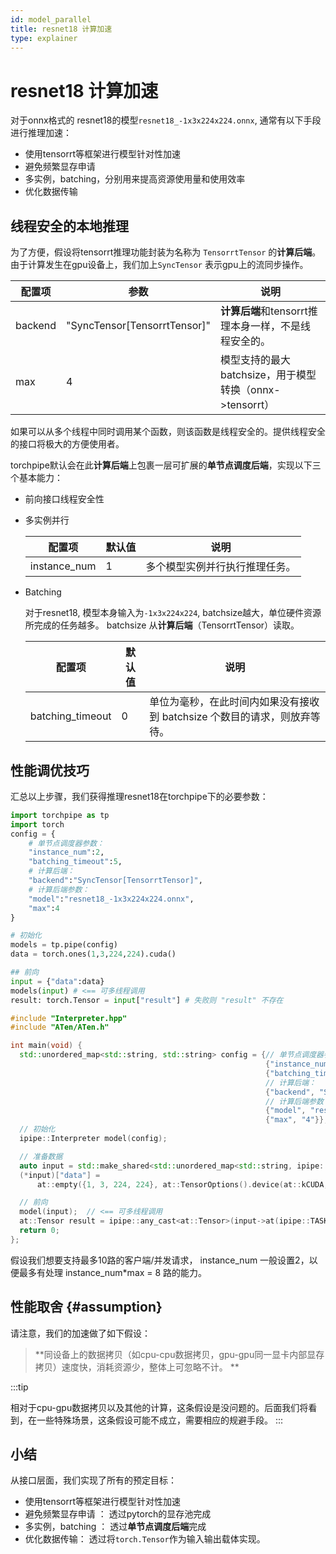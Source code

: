 ```yaml
---
id: model_parallel
title: resnet18 计算加速
type: explainer
---
```





# resnet18 计算加速
对于onnx格式的 resnet18的模型`resnet18_-1x3x224x224.onnx`,
通常有以下手段进行推理加速：
- 使用tensorrt等框架进行模型针对性加速 
- 避免频繁显存申请
- 多实例，batching，分别用来提高资源使用量和使用效率
- 优化数据传输



##  线程安全的本地推理


为了方便，假设将tensorrt推理功能封装为名称为 `TensorrtTensor` 的**计算后端**。由于计算发生在gpu设备上，我们加上`SyncTensor` 表示gpu上的流同步操作。

|配置项|参数|说明|
|---|---|---|
|backend|"SyncTensor[TensorrtTensor]"|**计算后端**和tensorrt推理本身一样，不是线程安全的。|
| max |4| 模型支持的最大batchsize，用于模型转换（onnx->tensorrt） |


如果可以从多个线程中同时调用某个函数，则该函数是线程安全的。提供线程安全的接口将极大的方便使用者。

torchpipe默认会在此**计算后端**上包裹一层可扩展的**单节点调度后端**，实现以下三个基本能力：
- 前向接口线程安全性


-  多实例并行

    |配置项|默认值|说明|
    |---|---|---|
    |instance_num|1|多个模型实例并行执行推理任务。|
    

- Batching

    对于resnet18, 模型本身输入为`-1x3x224x224`, batchsize越大，单位硬件资源所完成的任务越多。 batchsize 从**计算后端**（TensorrtTensor）读取。

    |配置项|默认值|说明|
    |---|---|---|
    | batching_timeout |0|单位为毫秒，在此时间内如果没有接收到 batchsize 个数目的请求，则放弃等待。|
        


## 性能调优技巧
汇总以上步骤，我们获得推理resnet18在torchpipe下的必要参数：

<Tabs groupId="language"  className="unique-tabs">
<TabItem value="python" label="Python">

<!-- ||值|备注|
|---|---|---|
|`torchpipe.TASK_DATA_KEY`|"data"|代表输入，必需存在，同一大版本不会改变定义|
|`torchpipe.TASK_RESULT_KEY`|"result"|代表输出，可能不存在，同一大版本不会改变定义| -->

```python
import torchpipe as tp
import torch
config = {
    # 单节点调度器参数： 
    "instance_num":2,
    "batching_timeout":5,
    # 计算后端：
    "backend":"SyncTensor[TensorrtTensor]",
    # 计算后端参数：
    "model":"resnet18_-1x3x224x224.onnx",
    "max":4 
}

# 初始化
models = tp.pipe(config)
data = torch.ones(1,3,224,224).cuda()

## 前向
input = {"data":data}
models(input) # <== 可多线程调用
result: torch.Tensor = input["result"] # 失败则 "result" 不存在
```

</TabItem>
<TabItem value="cpp" label="C++">

<!-- ||值|备注|
|---|---|---|
|ipipe::TASK_DATA_KEY|"data"|代表输入，必需存在，同一大版本不会改变定义|
|ipipe::TASK_RESULT_KEY|"result"|代表输出，可能不存在，同一大版本不会改变定义|
 -->

```cpp
#include "Interpreter.hpp"
#include "ATen/ATen.h"

int main(void) {
  std::unordered_map<std::string, std::string> config = {// 单节点调度器参数：
                                                         {"instance_num", "2"},
                                                         {"batching_timeout", "5"},
                                                         // 计算后端：
                                                         {"backend", "SyncTensor[TensorrtTensor]"},
                                                         // 计算后端参数：
                                                         {"model", "resnet18_-1x3x224x224.onnx"},
                                                         {"max", "4"}};
  // 初始化
  ipipe::Interpreter model(config);

  // 准备数据
  auto input = std::make_shared<std::unordered_map<std::string, ipipe::any>>();
  (*input)["data"] =
      at::empty({1, 3, 224, 224}, at::TensorOptions().device(at::kCUDA, -1).dtype(at::kFloat));

  // 前向
  model(input);  // <== 可多线程调用
  at::Tensor result = ipipe::any_cast<at::Tensor>(input->at(ipipe::TASK_RESULT_KEY));
  return 0;
};
```

</TabItem>
</Tabs>

假设我们想要支持最多10路的客户端/并发请求， instance_num 一般设置2，以便最多有处理 instance_num*max = 8 路的能力。


## 性能取舍 {#assumption}
请注意，我们的加速做了如下假设：
> **同设备上的数据拷贝（如cpu-cpu数据拷贝，gpu-gpu同一显卡内部显存拷贝）速度快，消耗资源少，整体上可忽略不计。 **

:::tip

相对于cpu-gpu数据拷贝以及其他的计算，这条假设是没问题的。后面我们将看到，在一些特殊场景，这条假设可能不成立，需要相应的规避手段。
::: 

## 小结
从接口层面，我们实现了所有的预定目标：
- 使用tensorrt等框架进行模型针对性加速
- 避免频繁显存申请 ： 透过pytorch的显存池完成
- 多实例，batching ： 透过**单节点调度后端**完成
- 优化数据传输： 透过将`torch.Tensor`作为输入输出载体实现。


